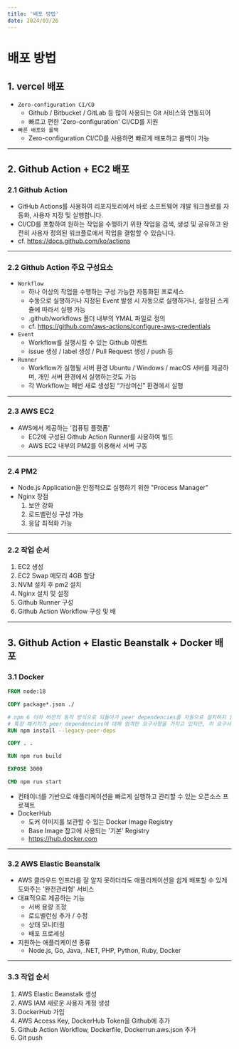 ```yaml
---
title: '배포 방법'
date: 2024/03/26
---
```


# 배포 방법

## 1. vercel 배포

- `Zero-configuration CI/CD`
  - Github / Bitbucket / GitLab 등 많이 사용되는 Git 서비스와 연동되어
  - 빠르고 편한 'Zero-configuration' CI/CD를 지원
- `빠른 배포와 롤백`
  - Zero-configuration CI/CD를 사용하면 빠르게 배포하고 롤백이 가능

---

## 2. Github Action + EC2 배포

### 2.1 Github Action

- GitHub Actions를 사용하여 리포지토리에서 바로 소프트웨어 개발 워크플로를 자동화, 사용자 지정 및 실행합니다.
- CI/CD를 포함하여 원하는 작업을 수행하기 위한 작업을 검색, 생성 및 공유하고 완전히 사용자 정의된 워크플로에서 작업을 결합할 수 있습니다.
- cf. https://docs.github.com/ko/actions

---

### 2.2 Github Action 주요 구성요소

- `Workflow`
  - 하나 이상의 작업을 수행하는 구성 가능한 자동화된 프로세스
  - 수동으로 실행하거나 지정된 Event 발생 시 자동으로 실행하거나, 설정된 스케쥴에 따라서 실행 가능
  - .github/workflows 폴더 내부의 YMAL 파일로 정의
  - cf. https://github.com/aws-actions/configure-aws-credentials
- `Event`
  - Workflow를 실행시킬 수 있는 Github 이벤트
  - issue 생성 / label 생성 / Pull Request 생성 / push 등
- `Runner`
  - Workflow가 실행될 서버 환경 Ubuntu / Windows / macOS 서버를 제공하며, 개인 서버 환경에서 실행하는것도 가능
  - 각 Workflow는 매번 새로 생성된 “가상머신” 환경에서 실행

---

### 2.3 AWS EC2

- AWS에서 제공하는 '컴퓨팅 플랫폼'
  - EC2에 구성된 Github Action Runner를 사용하여 빌드
  - AWS EC2 내부의 PM2를 이용해서 서버 구동

---

### 2.4 PM2

- Node.js Application을 안정적으로 실행하기 위한 "Process Manager"
- Nginx 장점
  1. 보안 강화
  2. 로드밸런싱 구성 가능
  3. 응답 최적화 가능

---

### 2.2 작업 순서

1. EC2 생성
2. EC2 Swap 메모리 4GB 할당
3. NVM 설치 후 pm2 설치
4. Nginx 설치 및 설정
5. Github Runner 구성
6. Github Action Workflow 구성 및 배

---

## 3. Github Action + Elastic Beanstalk + Docker 배포

### 3.1 Docker

```dockerfile
FROM node:18

COPY package*.json ./

# npm 6 이하 버전의 동작 방식으로 되돌아가 peer dependencies를 자동으로 설치하지 않도록 설정
# 특정 패키지가 peer dependencies에 대해 엄격한 요구사항을 가지고 있지만, 이 요구사항이 프로젝트의 다른 부분과 충돌할 때 유용
RUN npm install --legacy-peer-deps

COPY . .

RUN npm run build

EXPOSE 3000

CMD npm run start
```

- 컨테이너를 기반으로 애플리케이션을 빠르게 실행하고 관리할 수 있는 오픈소스 프로젝트
- DockerHub
  - 도커 이미지를 보관할 수 있는 Docker Image Registry
  - Base Image 참고에 사용되는 '기본' Registry
  - https://hub.docker.com

---

### 3.2 AWS Elastic Beanstalk

- AWS 클라우드 인프라를 잘 알지 못하더라도 애플리케이션을 쉽게 배포할 수 있게 도와주는 '완전관리형' 서비스
- 대표적으로 제공하는 기능
  - 서버 용량 조정
  - 로드밸런싱 추가 / 수정
  - 상태 모니터링
  - 배포 프로세싱
- 지원하는 애플리케이션 종류
  - Node.js, Go, Java, .NET, PHP, Python, Ruby, Docker

---

### 3.3 작업 순서

1. AWS Elastic Beanstalk 생성
2. AWS IAM 새로운 사용자 계정 생성
3. DockerHub 가입
4. AWS Access Key, DockerHub Token을 Github에 추가
5. Github Action Workflow, Dockerfile, Dockerrun.aws.json 추가
6. Git push
